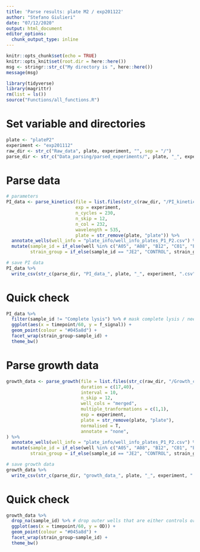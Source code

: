 ```yaml
---
title: 'Parse results: plate M2 / exp201122'
author: "Stefano Giulieri"
date: "07/12/2020"
output: html_document
editor_options: 
  chunk_output_type: inline
---
```


```r
knitr::opts_chunk$set(echo = TRUE)
knitr::opts_knit$set(root.dir = here::here())
msg <- stringr::str_c("My directory is ", here::here())
message(msg)
```

```r
library(tidyverse)
library(magrittr)
rm(list = ls())
source("Functions/all_functions.R")
```

# Set variable and directories

```r
plate <- "plateP2"
experiment <- "exp201112"
raw_dir <- str_c("Raw_data", plate, experiment, "", sep = "/")
parse_dir <- str_c("Data_parsing/parsed_experiments/", plate, "_", experiment, "/")
```

# Parse data

```r
# parameters
PI_data <- parse_kinetics(file = list.files(str_c(raw_dir, "/PI_kinetics"), full.names = T, recursive = T),
                          exp = experiment,
                          n_cycles = 230,
                          n_skip = 12,
                          n_col = 232,
                          wavelength = 535,
                          plate = str_remove(plate, "plate")) %>%
  annotate_wells(well_info = "plate_info/well_info_plates_P1_P2.csv") %>%
  mutate(sample_id = if_else(well %in% c("A05", "A08", "B12", "C01", "E01", "H02"), "JE2", sample_id ),
         strain_group = if_else(sample_id == "JE2", "CONTROL", strain_group)) # add supplementary JE wells. Would be easier to edit well_info

# save PI data
PI_data %>%
  write_csv(str_c(parse_dir, "PI_data_", plate, "_", experiment, ".csv"))
```

# Quick check

```r
PI_data %>%
  filter(sample_id != "Complete lysis") %>% # mask complete lysis / need to scale because of very high values in these wells
  ggplot(aes(x = timepoint/60, y = f_signal)) +
  geom_point(colour = "#045a8d") +
  facet_wrap(strain_group~sample_id) +
  theme_bw()
```


# Parse growth data

```r
growth_data <- parse_growth(file = list.files(str_c(raw_dir, "/Growth_curves"), full.names = T, recursive = T),
                            duration = c(17,40),
                            interval = 10,
                            n_skip = 12,
                            well_cols = "merged",
                            multiple_tranformations = c(1,1),
                            exp = experiment,
                            plate = str_remove(plate, "plate"),
                            normalised = T,
                            annotate = "none",
) %>%
  annotate_wells(well_info = "plate_info/well_info_plates_P1_P2.csv") %>%
  mutate(sample_id = if_else(well %in% c("A05", "A08", "B12", "C01", "E01", "H02"), "JE2", sample_id ),
         strain_group = if_else(sample_id == "JE2", "CONTROL", strain_group)) # add supplementary JE wells. Would be easier to edit well_info

# save growth data
growth_data %>%
  write_csv(str_c(parse_dir, "growth_data_", plate, "_", experiment, ".csv"))
```

# Quick check

```r
growth_data %>%
  drop_na(sample_id) %>% # drop outer wells that are either controls or contaminations (C12)
  ggplot(aes(x = timepoint/60, y = OD)) +
  geom_point(colour = "#045a8d") +
  facet_wrap(strain_group~sample_id) +
  theme_bw()
```

